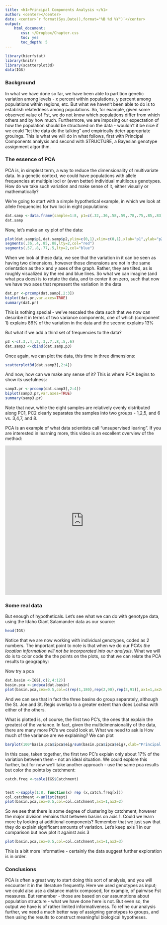 ```yaml
---
title: <h1>Principal Components Analysis </h1>
author: <center></center>
date: <center>`r format(Sys.Date(),format="%B %d %Y")`</center>
output: 
    html_document:
       css: ~/Dropbox/Chapter.css
       toc: yes
       toc_depth: 5
---
```




```r
library(hierfstat)
library(knitr)
library(scatterplot3d)
data(IGS)
```

### Background

In what we have done so far, we have been able to partition genetic variation among levels - x percent within populations, y percent among populations within regions, etc.  But what we haven't been able to do is to establish relatedness among populations.  So, for example, given some observed value of Fst, we do not know which populations differ from which others and by how much.  Furthermore, we are imposing our expectation of how the population should be structured on the data - wouldn't it be nice if we could "let the data do the talking" and empirically deter appropriate grouings.  This is what we will do in what follows, first with Principal Components analysis and second with STRUCTURE, a Bayesian genotype assignment algorithm.

### The essence of PCA

PCA is, in simplest term, a way to reduce the dimensionality of multivariate data.  In a genetic context, we could have populations with allele frequencies at multiple loci or (even better) individual multilocus genotypes.  How do we take such variation and make sense of it, either visually or mathematically?


We're going to start with a simple hypothetical example, in which we look at allele frequencies for two loci in eight populations:

```r
dat.samp <-data.frame(sample=1:8, p1=c(.32,.36,.58,.59,.78,.75,.85,.83),p2=c(.4,.55,.42,.78,.60,.90,.80,.95))
dat.samp
```

Now, let's make an xy plot of the data:

```r
plot(dat.samp$p1,dat.samp$p2,ylim=c(0,1),xlim=c(0,1),xlab="p1",ylab="p2")
segments(.36,.4,.85,.88,lty=2,col="red")
segments(.57,.8,.77,.5,lty=2,col="blue")
```

When we look at these data, we see that the variation in it can be seen as having two dimensions, however those dimensions are not in the same orientation as the x and y axes of the graph.  Rather, they are tilted, as is roughly visualized by the red and blue lines.  So what we can imagine (and what pca does) is to rotate the data, and to center it on zero, such that now we have two axes that represent the variation in the data

```r
dat.pr <-prcomp(dat.samp[,2:3])
biplot(dat.pr,var.axes=TRUE)
summary(dat.pr)
```

This is nothing special - we've rescaled the data such that we now can describe it in terms of two variance components, one of which (component 1) explains 86% of the variation in the data and the second explains 13%

But what if we add a third set of frequencies to the data?

```r
p3 <-c(.3,.4,.2,.3,.7,.8,.5,.6)
dat.samp3 <-cbind(dat.samp,p3)


```
Once again, we can plot the data, this time in three dimensions:

```r
scatterplot3d(dat.samp3[,2:4])
```

And now, how can we make any sense of it?  This is where PCA begins to show its usefulness:

```r
samp3.pr <-prcomp(dat.samp3[,2:4])
biplot(samp3.pr,var.axes=TRUE)
summary(samp3.pr)
```

Note that now, while the eight samples are relatively evenly distributed along PC1, PC2 clearly separates the samples into two groups - 1,2,5, and 6 vs. 3,4,7, and 8.

PCA is an example of what data scientists call "unsupervised learing". If you are interested in learning more, this video is an excellent overview of the method:

<iframe width="100%" height="480" src="https://www.youtube.com/embed/ipyxSYXgzjQ" frameborder="0" allowfullscreen></iframe>

### Some real data

But enough of hypotheticals.  Let's see what we can do with genotype data, using the Idaho Giant Salamander data as our source:

```r
head(IGS)
```

Notice that we are now working with individual genotypes, coded as 2 numbers.  The important point to note is that when we do our PCA's *the location information will not be incorporated into our analysis*.  What we will do is to color code the  the points on the plots, so that we can relate the PCA results to geography:


Now try a pca

```r
dat.basin <-IGS[,c(2,4:12)]
basin.pca <-indpca(dat.basin)
plot(basin.pca,cex=0.5,col=c(rep(1,180),rep(2,90),rep(3,91)),ax1=1,ax2=2)
```

And we can see that in fact the three basins do group separately, although the St. Joe and St. Regis overlap to a greater extent than does Lochsa with either of the others.

What is plotted is, of course, the first two PC's, the ones that explain the greatest of the variance.  In fact, given the multidimensionality of the data, there are many more PC's we could look at.  What we need to ask is How much of the variance are we explaining?  We can plot 

```r
barplot(100*basin.pca$ipca$eig/sum(basin.pca$ipca$eig),xlab="Principal Component",ylab="Percent Variance Explained")
```

In this case, taken together, the first two PC's explain only about 17% of the variation between them - not an ideal situation.  We could explore this further, but for now we'll take another approach - use the same pca results but color the points by catchment:

```r
catch.freq <-table(IGS$Catchment)


test <-sapply(1:8, function(x) rep (x,catch.freq[x]))
col.catchment <-unlist(test)
plot(basin.pca,cex=0.5,col=col.catchment,ax1=1,ax2=2)
```

So we see that there is some degree of clustering by catchment, however the major division remains that between basins on axis 1.  Could we learn more by looking at additional components?  Remember that we just saw that they do explain significant amounts of variation.  Let's keep axis 1 in our comparison but now plot it against axis 3

```r
plot(basin.pca,cex=0.5,col=col.catchment,ax1=1,ax2=3)
```

This is a bit more informative - certainly the data suggest further exploration is in order.

### Conclusions

PCA is often a great way to start doing this sort of analysis, and you will encounter it in the literature frequently.  Here we used genotypes as input; we could also use a distance matrix composed, for example, of pairwise Fst measures.  But remember - those are based on our assumptions about population structure - what we have done here is not.  But even so, the output we have is of rather limited informativeness.  To refine our analysis further, we need a much better way of assigning genotypes to groups, and then using the results to construct meaningful biological hypotheses.

